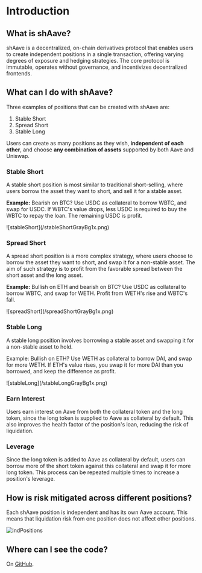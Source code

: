 # Introduction

## What is shAave?

shAave is a decentralized, on-chain derivatives protocol that enables users to create independent positions in a single transaction, offering varying degrees of exposure and hedging strategies. The core protocol is immutable, operates without governance, and incentivizes decentralized frontends.

## What can I do with shAave?

Three examples of positions that can be created with shAave are:

1. Stable Short
2. Spread Short
3. Stable Long

Users can create as many positions as they wish, **independent of each other**, and choose **any combination of assets** supported by both Aave and Uniswap.

### Stable Short

A stable short position is most similar to traditional short-selling, where users borrow the asset they want to short, and sell it for a stable asset.

**Example:** Bearish on BTC? Use USDC as collateral to borrow WBTC, and swap for USDC. If WBTC's value drops, less USDC is required to buy the WBTC to repay the loan. The remaining USDC is profit.

<div style={{ maxWidth: "450px", margin: "30px auto" }}>
	![stableShort](/stableShortGrayBg1x.png)
</div>

### Spread Short

A spread short position is a more complex strategy, where users choose to borrow the asset they want to short, and swap it for a non-stable asset. The aim of such strategy is to profit from the favorable spread between the short asset and the long asset.

**Example:** Bullish on ETH and bearish on BTC? Use USDC as collateral to borrow WBTC, and swap for WETH. Profit from WETH's rise and WBTC's fall.

<div style={{ maxWidth: "450px", margin: "30px auto" }}>
	![spreadShort](/spreadShortGrayBg1x.png)
</div>

### Stable Long

A stable long position involves borrowing a stable asset and swapping it for a non-stable asset to hold.

Example: Bullish on ETH? Use WETH as collateral to borrow DAI, and swap for more WETH. If ETH's value rises, you swap it for more DAI than you borrowed, and keep the difference as profit.

<div style={{ maxWidth: "450px", margin: "30px auto" }}>
	![stableLong](/stableLongGrayBg1x.png)
</div>

### Earn Interest

Users earn interest on Aave from both the collateral token and the long token, since the long token is supplied to Aave as collateral by default. This also improves the health factor of the position's loan, reducing the risk of liquidation.

### Leverage

Since the long token is added to Aave as collateral by default, users can borrow more of the short token against this collateral and swap it for more long token. This process can be repeated multiple times to increase a position's leverage.

## How is risk mitigated across different positions?

Each shAave position is independent and has its own Aave account. This means that liquidation risk from one position does not affect other positions.

![indPositions](/indPositionsGrayBg1x.png)

## Where can I see the code?

On [GitHub](https://github.com/chainrule-labs/shaave-contracts).

